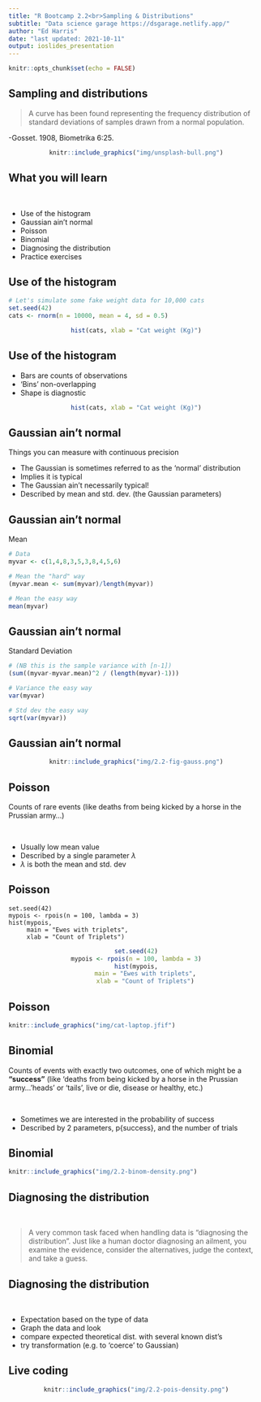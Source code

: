 ```yaml
---
title: "R Bootcamp 2.2<br>Sampling & Distributions"
subtitle: "Data science garage https://dsgarage.netlify.app/"
author: "Ed Harris"
date: "last updated: 2021-10-11"
output: ioslides_presentation
---
```


```r
knitr::opts_chunk$set(echo = FALSE)
```

## Sampling and distributions


> A curve has been found representing the frequency distribution of standard deviations of samples drawn from a normal population.

-Gosset. 1908, Biometrika 6:25.

<center>

```r
knitr::include_graphics("img/unsplash-bull.png")
```

</center>

## What you will learn

&nbsp;

-   Use of the histogram
-   Gaussian ain't normal
-   Poisson
-   Binomial
-   Diagnosing the distribution
-   Practice exercises

## Use of the histogram


```r
# Let's simulate some fake weight data for 10,000 cats
set.seed(42)
cats <- rnorm(n = 10000, mean = 4, sd = 0.5)
```

<center>
```r
hist(cats, xlab = "Cat weight (Kg)")
```
</center>

## Use of the histogram

- Bars are counts of observations
- 'Bins' non-overlapping
- Shape is diagnostic


<center>
```r
hist(cats, xlab = "Cat weight (Kg)")
```
</center>


## Gaussian ain't normal

Things you can measure with continuous precision

- The Gaussian is sometimes referred to as the 'normal' distribution
- Implies it is typical
- The Gaussian ain't necessarily typical!
- Described by mean and std. dev. (the Gaussian parameters)



## Gaussian ain't normal

Mean

```r

# Data
myvar <- c(1,4,8,3,5,3,8,4,5,6)

# Mean the "hard" way
(myvar.mean <- sum(myvar)/length(myvar))

# Mean the easy way
mean(myvar)

```

## Gaussian ain't normal

Standard Deviation

```r

# (NB this is the sample variance with [n-1])
(sum((myvar-myvar.mean)^2 / (length(myvar)-1)))

# Variance the easy way 
var(myvar)

# Std dev the easy way
sqrt(var(myvar))

```

## Gaussian ain't normal

<center>

```r
knitr::include_graphics("img/2.2-fig-gauss.png")
```

</center>

## Poisson

Counts of rare events (like deaths from being kicked by a horse in the Prussian army...)

&nbsp;

- Usually low mean value
- Described by a single parameter $\lambda$
- $\lambda$ is both the mean and std. dev


## Poisson

```
set.seed(42)
mypois <- rpois(n = 100, lambda = 3)
hist(mypois,
     main = "Ewes with triplets",
     xlab = "Count of Triplets")
```

<center>
```r
set.seed(42)
mypois <- rpois(n = 100, lambda = 3)
hist(mypois,
     main = "Ewes with triplets",
     xlab = "Count of Triplets")
```

</center>

## Poisson

```r
knitr::include_graphics("img/cat-laptop.jfif")
```


## Binomial

Counts of events with exactly two outcomes, one of which might be a **"success"** (like 'deaths from being kicked by a horse in the Prussian army...'heads' or 'tails', live or die, disease or healthy, etc.)

&nbsp;

- Sometimes we are interested in the probability of success
- Described by 2 parameters, p{success}, and the number of trials



## Binomial

```r
knitr::include_graphics("img/2.2-binom-density.png")
```


## Diagnosing the distribution

&nbsp;

>A very common task faced when handling data is “diagnosing the distribution”. Just like a human doctor diagnosing an ailment, you examine the evidence, consider the alternatives, judge the context, and take a guess.

## Diagnosing the distribution

&nbsp;

- Expectation based on the type of data
- Graph the data and look
- compare expected theoretical dist. with several known dist's
- try transformation (e.g. to 'coerce' to Gaussian)

## Live coding


<center>

```r
knitr::include_graphics("img/2.2-pois-density.png")
```

</center>
